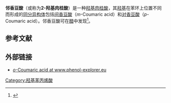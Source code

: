 {{chembox
| Name = ''o''-Coumaric acid
| ImageFile = 2-hydroxycinnamic acid.svg
| ImageName = Skeletal formula of ''o''-coumaric acid
| IUPACName = (''E'')-3-(2-Hydroxyphenyl)prop-2-enoic acid
| OtherNames = ''ortho''-Coumaric acid<br>2-Hydroxycinnamic acid
|Section1={{Chembox Identifiers
| ChEBI = 18125
| ChEMBL_Ref = 
| ChEMBL = 
| ChemSpiderID = 553146
| InChI = 1/C9H8O3/c10-8-4-2-1-3-7(8)5-6-9(11)12/h1-6,10H,(H,11,12)/b6-5+
| InChIKey = PMOWTIHVNWZYFI-AATRIKPKBG
| StdInChI = 1S/C9H8O3/c10-8-4-2-1-3-7(8)5-6-9(11)12/h1-6,10H,(H,11,12)/b6-5+
| StdInChIKey = PMOWTIHVNWZYFI-AATRIKPKSA-N
| CASNo_Ref = {{cascite|correct|CAS}}
| CASNo = 614-60-8
| UNII_Ref = {{fdacite|correct|FDA}}
| UNII = 23AU5FZB9C
| DrugBank_Ref = 
| DrugBank = 
| SMILES = C1=CC=C(C(=C1)C=CC(=O)O)O
| PubChem = 637540
| EINECS = 
}}
|Section2={{Chembox Properties
| Formula = C<sub>9</sub>H<sub>8</sub>O<sub>3</sub>
| MolarMass = 164.16 g/mol
| MeltingPt = 
}}
|Section3={{Chembox Hazards
| RPhrases = <!--{{R36/37/38}}-->
| SPhrases = <!--{{S24/25}}-->
  }}
}}
'''邻香豆酸'''（{{lang-en|''o''-Coumaric acid}}或称为'''2-羟基肉桂酸'''{{lang|en|4-Hydroxycinnamic acids}}）是一种[[羟基肉桂酸|羟基肉桂酸]]，其[[羟基|羟基]]在苯环上位置不同而形成的[[同分异构体|同分异构体]]包括[[间香豆酸|间香豆酸]]（''m''-Coumaric acid）和[[对香豆酸|对香豆酸]]（''p''-Coumaric acid）。邻香豆酸可在[[醋|醋]]中发现<ref>{{cite journal|doi=10.1021/bi00900a027|title=The Metabolism of Coumarin by a Microorganism. II. The Reduction of ''o''-Coumaric Acid to Melilotic Acid|year=1964|last1=Levy|first1=Carl C.|last2=Weinstein|first2=Gerald D.|journal=Biochemistry|volume=3|issue=12|pages=1944–7|pmid=14269315}}</ref>。

==参考文献==
{{Reflist}}
==外部链接==
* [http://www.phenol-explorer.eu/compounds/462 ''o''-Coumaric acid at www.phenol-explorer.eu] {{Wayback|url=http://www.phenol-explorer.eu/compounds/462 |date=20201230043658 }}
{{hydroxycinnamic acid}}

[[Category:羟基苯丙烯酸|Category:羟基苯丙烯酸]]

{{aromatic-stub}}
